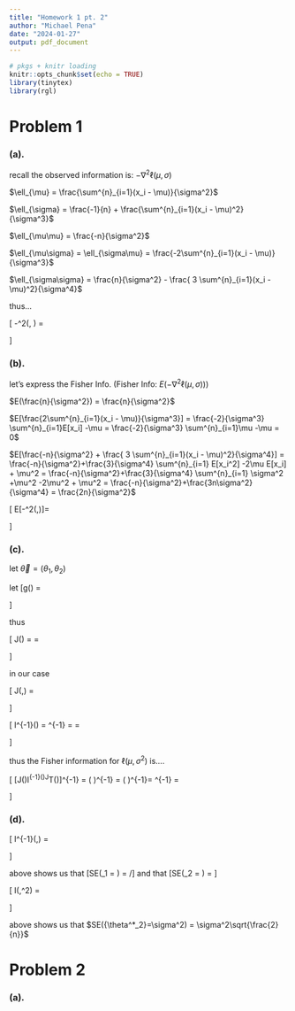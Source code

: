 ```yaml
---
title: "Homework 1 pt. 2"
author: "Michael Pena"
date: "2024-01-27"
output: pdf_document
---
```


```r
# pkgs + knitr loading
knitr::opts_chunk$set(echo = TRUE)
library(tinytex)
library(rgl)
```

# Problem 1

### (a).

recall the observed information is: $-\nabla^2\ell(\mu, \sigma)$


$\ell_{\mu} = \frac{\sum^{n}_{i=1}(x_i - \mu)}{\sigma^2}$

$\ell_{\sigma} = \frac{-1}{n} + \frac{\sum^{n}_{i=1}(x_i - \mu)^2}{\sigma^3}$

$\ell_{\mu\mu} = \frac{-n}{\sigma^2}$

$\ell_{\mu\sigma} = \ell_{\sigma\mu} = \frac{-2\sum^{n}_{i=1}(x_i - \mu)}{\sigma^3}$

$\ell_{\sigma\sigma} = \frac{n}{\sigma^2} - \frac{ 3 \sum^{n}_{i=1}(x_i - \mu)^2}{\sigma^4}$

thus...

\[
-\nabla^2\ell(\mu, \sigma) =
\begin{bmatrix}
  \frac{n}{\sigma^2} & 
  \frac{2\sum^{n}_{i=1}(x_i - \mu)}{\sigma^3}  \\
  \frac{2\sum^{n}_{i=1}(x_i - \mu)}{\sigma^3} & 
  \frac{-n}{\sigma^2} + \frac{ 3 \sum^{n}_{i=1}(x_i - \mu)^2}{\sigma^4}
\end{bmatrix}
\]

### (b).

let's express the Fisher Info. (Fisher Info: $E(-\nabla^2\ell(\mu, \sigma))$)


$E(\frac{n}{\sigma^2}) = \frac{n}{\sigma^2}$

$E[\frac{2\sum^{n}_{i=1}(x_i - \mu)}{\sigma^3}] = \frac{-2}{\sigma^3} \sum^{n}_{i=1}E[x_i] -\mu = \frac{-2}{\sigma^3} \sum^{n}_{i=1}\mu -\mu = 0$

$E[\frac{-n}{\sigma^2} + \frac{ 3 \sum^{n}_{i=1}(x_i - \mu)^2}{\sigma^4}] = \frac{-n}{\sigma^2}+\frac{3}{\sigma^4} \sum^{n}_{i=1} E[x_i^2] -2\mu E[x_i] + \mu^2 = \frac{-n}{\sigma^2}+\frac{3}{\sigma^4} \sum^{n}_{i=1} \sigma^2 +\mu^2  -2\mu^2 + \mu^2 = \frac{-n}{\sigma^2}+\frac{3n\sigma^2}{\sigma^4} = \frac{2n}{\sigma^2}$

\[
E[-\nabla^2\ell(\mu,\sigma)]=
\begin{bmatrix}
    \frac{n}{\sigma^2} &
    0 \\
    0 &
    \frac{2n}{\sigma^2}
\end{bmatrix}\]

### (c).

let $\vec{\theta} = (\theta_1,\theta_2)$

let \[g(\vec{\theta}) = 
\begin{bmatrix}
    \theta_1 \\
    \theta_2^2
\end{bmatrix}
\]

thus 

\[ J(\theta) =
\begin{bmatrix}
    (\theta_1)_{\theta_1} &
    (\theta_1)_{\theta_2} \\
    (\theta_2^2)_{\theta_1} &
    (\theta_2^2)_{\theta_2}
\end{bmatrix}
=
\begin{bmatrix}
    1 & 0 \\
    0 & 2\theta_2
\end{bmatrix}\]

in our case 

\[
J(\mu,\sigma) = 
\begin{bmatrix}
    1 & 0 \\
    0 & 2\sigma
\end{bmatrix}
\]

\[
I^{-1}(\vec{\theta}) = 
\begin{bmatrix}
    \frac{n}{\sigma^2} &
    0 \\
    0 &
    \frac{2n}{\sigma^2}
\end{bmatrix}^{-1} = 
\frac{\sigma^4}{2n^2}
\begin{bmatrix}
    \frac{2n}{\sigma^2} &
    0 \\
    0 &
    \frac{n}{\sigma^2}
\end{bmatrix} = 
\begin{bmatrix}
    \frac{\sigma^2}{n} &
    0 \\
    0 &
    \frac{\sigma^2}{2n}
\end{bmatrix}
\]

thus the Fisher information for  $\ell(\mu,\sigma^2)$ is....

\[
[J(\vec{\theta})I^{-1}(\vec{\theta})J^T(\vec{\theta})]^{-1} =
\biggl(
\begin{bmatrix}
    1 & 0 \\
    0 & 2\sigma
\end{bmatrix}
\begin{bmatrix}
    \frac{\sigma^2}{n} &
    0 \\
    0 &
    \frac{\sigma^2}{2n}
\end{bmatrix}
\begin{bmatrix}
    1 & 0 \\
    0 & 2\sigma
\end{bmatrix} 
\biggl)^{-1} =
\biggl(
\begin{bmatrix}
    \frac{\sigma^2}{n} & 0 \\
    0 & \frac{\sigma^3}{n}
\end{bmatrix}
\begin{bmatrix}
    1 & 0 \\
    0 & 2\sigma
\end{bmatrix}
\biggl)^{-1}=
\begin{bmatrix}
    \frac{\sigma^2}{n} & 0 \\
    0 & \frac{2\sigma^4}{n}
\end{bmatrix}^{-1} =
\begin{bmatrix}
    \frac{n}{\sigma^2} & 0 \\
    0 & \frac{n}{2\sigma^4} 
\end{bmatrix}
\]

### (d).

\[
I^{-1}(\mu,\sigma) = 
\begin{bmatrix}
    \frac{\sigma^2}{n} &
    0 \\
    0 &
    \frac{\sigma^2}{2n}
\end{bmatrix}
\]

above shows us that \[SE(\hat{\theta}_1 = \mu) = \sigma/\sqrt{n}\]
and that \[SE(\hat{\theta}_2 = \sigma) = \frac{\sigma}{\sqrt{2n}}\]

\[
I(\mu,\sigma^2) = 
\begin{bmatrix}
    \frac{\sigma^2}{n} & 0 \\
    0 & \frac{2\sigma^4}{n} 
\end{bmatrix}
\]

above shows us that $SE({\theta^*_2}=\sigma^2) = \sigma^2\sqrt{\frac{2}{n}}$

# Problem 2

### (a).

```r

```

